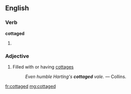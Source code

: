 ==English==

===Verb===
'''cottaged'''

# {{past of|cottage}}

===Adjective===
{{en-adj}}

# Filled with or having [[cottage]]s
#: ''Even humble Harting's '''cottaged''' vale.'' &mdash; Collins.

[[fr:cottaged]]
[[mg:cottaged]]
